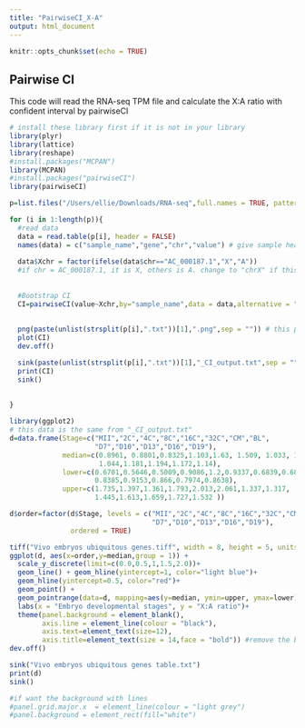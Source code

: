 ```yaml
---
title: "PairwiseCI_X-A"
output: html_document
---
```


```r
knitr::opts_chunk$set(echo = TRUE)
```

## Pairwise CI
This code will read the RNA-seq TPM file and calculate the X:A ratio with confident interval by pairwiseCI 

```r
# install these library first if it is not in your library
library(plyr)
library(lattice)
library(reshape)
#install.packages("MCPAN")
library(MCPAN)
#install.packages("pairwiseCI")
library(pairwiseCI)

```

```r
p=list.files("/Users/ellie/Downloads/RNA-seq",full.names = TRUE, pattern = "avg.txt") #it is just how I have files name ends by avg.txt
```

```r


for (i in 1:length(p)){
  #read data
  data = read.table(p[i], header = FALSE)
  names(data) = c("sample_name","gene","chr","value") # give sample header line
  
  data$Xchr = factor(ifelse(data$chr=="AC_000187.1","X","A")) 
  #if chr = AC_000187.1, it is X, others is A. change to "chrX" if this is the name in genome
 
   
  #Bootstrap CI
  CI=pairwiseCI(value~Xchr,by="sample_name",data = data,alternative = "two.sided", conf.level = 0.95, method = "Median.ratio")
  
  
  png(paste(unlist(strsplit(p[i],".txt"))[1],".png",sep = "")) # this plot is optional since CI value will plot in ggplot
  plot(CI)
  dev.off()

  sink(paste(unlist(strsplit(p[i],".txt"))[1],"_CI_output.txt",sep = "")) # this output is needed for ggplot
  print(CI)
  sink()
  
  
}
```



```r
library(ggplot2)
# this data is the same from "_CI_output.txt"
d=data.frame(Stage=c("MII","2C","4C","8C","16C","32C","CM","BL",
                     "D7","D10","D13","D16","D19"), 
             median=c(0.8961, 0.8801,0.8325,1.103,1.63, 1.509, 1.033, 1,
                      1.044,1.181,1.194,1.172,1.14),
             lower=c(0.6701,0.5646,0.5009,0.9086,1.2,0.9337,0.6839,0.688,
                     0.8385,0.9153,0.866,0.7974,0.8638), 
             upper=c(1.735,1.397,1.361,1.793,2.013,2.061,1.337,1.317,
                     1.445,1.613,1.659,1.727,1.532 ))

d$order=factor(d$Stage, levels = c("MII","2C","4C","8C","16C","32C","CM","BL",
                                   "D7","D10","D13","D16","D19"),
               ordered = TRUE)

tiff("Vivo embryos ubiquitous genes.tiff", width = 8, height = 5, units = 'in', res = 300)
ggplot(d, aes(x=order,y=median,group = 1)) + 
  scale_y_discrete(limit=c(0.0,0.5,1,1.5,2.0))+
  geom_line() + geom_hline(yintercept=1, color="light blue")+
  geom_hline(yintercept=0.5, color="red")+
  geom_point() +
  geom_pointrange(data=d, mapping=aes(y=median, ymin=upper, ymax=lower),color='blue', size=1) + 
  labs(x = "Embryo developmental stages", y = "X:A ratio")+
  theme(panel.background = element_blank(),
        axis.line = element_line(colour = "black"),
        axis.text=element_text(size=12),
        axis.title=element_text(size = 14,face = "bold")) #remove the background
dev.off()

sink("Vivo embryos ubiquitous genes table.txt")
print(d)
sink()

#if want the background with lines
#panel.grid.major.x  = element_line(colour = "light grey")
#panel.background = element_rect(fill="white")
```